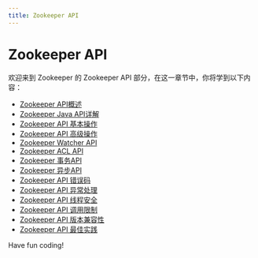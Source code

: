 ```yaml
---
title: Zookeeper API
---
```


# Zookeeper API

欢迎来到 Zookeeper 的 Zookeeper API 部分，在这一章节中，你将学到以下内容：

- [Zookeeper API概述](./0-zookeeper-api-overview.mdx)
- [Zookeeper Java API详解](./1-zookeeper-java-api-details.mdx)
- [Zookeeper API 基本操作](./2-zookeeper-api-basic-operation.mdx)
- [Zookeeper API 高级操作](./3-zookeeper-api-advanced-operation.mdx)
- [Zookeeper Watcher API](./4-zookeeper-watcher-api.mdx)
- [Zookeeper ACL API](./5-zookeeper-acl-api.mdx)
- [Zookeeper 事务API](./6-zookeeper-transaction-api.mdx)
- [Zookeeper 异步API](./7-zookeeper-asynchronous-api.mdx)
- [Zookeeper API 错误码](./8-zookeeper-api-error-code.mdx)
- [Zookeeper API 异常处理](./9-zookeeper-api-exception-handling.mdx)
- [Zookeeper API 线程安全](./10-zookeeper-api-thread-safety.mdx)
- [Zookeeper API 调用限制](./11-zookeeper-api-call-limit.mdx)
- [Zookeeper API 版本兼容性](./12-zookeeper-api-version-compatibility.mdx)
- [Zookeeper API 最佳实践](./13-zookeeper-api-best-practices.mdx)

Have fun coding!